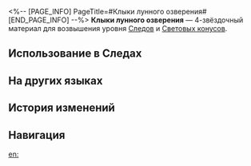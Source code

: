 <%-- [PAGE_INFO]
PageTitle=#Клыки лунного озверения#
[END_PAGE_INFO] --%>
{{Предмет Инфобокс
|id          = 110183
|Изображение = Предмет Клыки лунного озверения.png
|Тип         = Материал Следов
|Тип2        = Материал возвышения Светового конуса
|Инвентарь   = Материалы улучшения
|Редкость    = 4
|Эффект      = 
|Описание    = Ужасающие клыки, разбросанные на поле боя после сражения с борисинцами. Можно использовать для значительного повышения уровня Следов персонажей {{Цвет|Выделенный|Разрушения}}.
|Источник1   = [[Чашелист (багровый): Бутон Разрушения (undefined)]]
|Источник2   = [[Универсальная машина для синтеза: Синтез материалов]]
|Источник3   = [[Универсальная машина для синтеза: Обмен материалов]]
}}
{{Описание|Борисинцы могут улучшить своё тело ещё больше благодаря врождённому навыку «Лунного озверения».<br />Впадая в состояние боевой лихорадки и убивая своих врагов на кровавом пиру, они проявляют невероятные способности к исцелению.<br /><br />''«О повелитель логова, даруй нам острые зубы и когти».''}}
'''Клыки лунного озверения''' — 4-звёздочный материал для возвышения уровня [[Следы|Следов]] и [[Световые конусы|Световых конусов]].

==Использование в Следах==
{{Использование в следах}}

==На других языках==
{{На других языках
|en   = Moon Rage Fang
|zhs  = 月狂獠牙
|zht  = 月狂獠牙
|ja   = 月狂いの凶牙
|ko   = 달의 광기 이빨
|es   = Colmillo de la locura lunar
|fr   = Crocs de la Folie lunaire
|ru   = Клыки лунного озверения
|th   = Moon Rage Fang
|vi   = Răng Nanh Trăng Cuồng
|de   = Reißzähne des Mondwahnsinns
|id   = Moon Rage Fang
|pt   = Canino de Loucura da Lua
}}

==История изменений==
{{История изменений|3.5}}

==Навигация==
{{Материалы улучшения Навбокс}}

[[en:]]